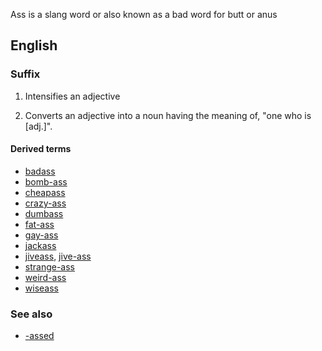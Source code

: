 {{also|ass|Ass|Äss|áss|äss|ašs}} Ass is a slang word or also known as a bad word for butt or anus

==English==

===Suffix===
{{en-suffix}}

# {{context|slang|vulgar|lang=en}} Intensifies an adjective
# {{context|slang|vulgar|lang=en}} Converts an adjective into a noun having the meaning of, "one who is [adj.]".

====Derived terms====
* [[badass]]
* [[bomb-ass]]
* [[cheapass]]
* [[crazy-ass]]
* [[dumbass]]
* [[fat-ass]]
* [[gay-ass]]
* [[jackass]]
* [[jiveass]], [[jive-ass]]
* [[strange-ass]]
* [[weird-ass]]
* [[wiseass]]

===See also===
* [[-assed]]